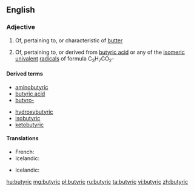 ==English==

===Adjective===
{{en-adj}}

# {{label|en|rare}} Of, pertaining to, or characteristic of [[butter]]
# {{label|en|organic chemistry}} Of, pertaining to, or derived from [[butyric acid]] or any of the [[isomeric]] [[univalent]] [[radical]]s of formula C<sub>3</sub>H<sub>7</sub>CO<sub>2</sub>-

====Derived terms====
{{der-top}}
* [[aminobutyric]]
* [[butyric acid]]
* [[butyro-]]
{{der-mid}}
* [[hydroxybutyric]]
* [[isobutyric]]
* [[ketobutyric]]
{{der-bottom}}

====Translations====
{{trans-top|of or pertaining to butter}}
* French: {{t+|fr|butyreux}}
* Icelandic: {{t|is|smjör-}}
{{trans-mid}}
{{trans-bottom}}

{{trans-top|of or derived from butyric acid}}
* Icelandic: {{t|is|smjör-}}
{{trans-mid}}
{{trans-bottom}}

[[hu:butyric]]
[[mg:butyric]]
[[pl:butyric]]
[[ru:butyric]]
[[ta:butyric]]
[[vi:butyric]]
[[zh:butyric]]